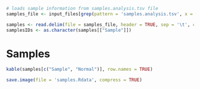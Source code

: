 ```r
# loads sample information from samples.analysis.tsv file
samples_file <- input_files[grep(pattern = 'samples.analysis.tsv', x = input_files)][1]
```

```r
samples <- read.delim(file = samples_file, header = TRUE, sep = '\t', check.names = FALSE)
samplesIDs <- as.character(samples[["Sample"]])
```

# Samples

```r
kable(samples[c("Sample", "Normal")], row.names = TRUE)
```

```r
save.image(file = 'samples.Rdata', compress = TRUE)
```
